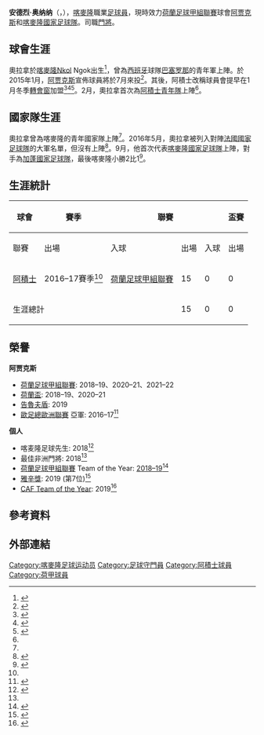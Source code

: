 {{noteTA|G1=football|G2=荷蘭足球聯賽|G3=UEFA
|T= zh-hans:安德烈·奥纳纳;zh-tw:安德烈·奧拿拿;zh-hk:安德烈·奧拉拿;
|1= zh-hans:安德烈·奥纳纳;zh-tw:安德烈·奧拿拿;zh-hk:安德烈·奧拉拿;
|2= zh-hans:奥纳纳;zh-tw:奧拿拿;zh-hk:奧拉拿;
}}
{{Infobox football biography
|name           = 安德烈·奥纳纳<br />André Onana
|image          = Andre Onana 2016.jpg 
|image_size     = 150
|caption        = 2016年，效力[[阿積士足球會|阿積士]]時的奧拉拿
|fullname       = André Onana
|birth_date     = {{birth date and age|1996|4|2|df=y}}<ref>{{UEFA player|250076171}}</ref>
|birth_place    = [[喀麥隆|喀麥隆]]Nkol Ngok<ref name = "SW"/>
|height         = {{height|m=1.90}}<ref name = "NFT"/>
|position       = [[門將|門將]]
|currentclub    = [[阿贾克斯足球俱乐部|阿贾克斯]]
|clubnumber     = 24
|youthyears1    = 2010–2015
|youthclubs1    = [[巴塞罗那足球俱乐部|巴塞罗那]]
|years1         = 2015–
|clubs1         = [[阿贾克斯足球俱乐部|阿贾克斯]]
|caps1          = 101
|goals1         = 0
|years2         = 2015–
|clubs2         = → [[阿積士青年隊|阿積士青年隊]]
|caps2          = 39
|goals2         = 0
|nationalyears1 = 2016–
|nationalteam1  = [[喀麥隆國家足球隊|喀麥隆]]
|nationalcaps1  = 16
|nationalgoals1 = 0
|club-update    = 2016-12-20
|ntupdate       = 2016-11-18
}}
'''安德烈·奥纳纳'''（{{lang-fr|André Onana}}，{{bd|1996年|4月2日}}），[[喀麥隆|喀麥隆]]職業[[足球員|足球員]]，現時效力[[荷蘭足球甲組聯賽|荷蘭足球甲組聯賽]]球會[[阿贾克斯足球俱乐部|阿贾克斯]]和[[喀麥隆國家足球隊|喀麥隆國家足球隊]]。司職[[門將|門將]]。

== 球會生涯 ==
奧拉拿於[[喀麥隆|喀麥隆]]Nkol Ngok出生<ref name = "SW">{{soccerway|andre-onana/372465|accessdate= 2015-02-09|language= en}}</ref>，曾為[[西班牙|西班牙]]球隊[[巴塞罗那足球俱乐部|巴塞罗那]]的青年軍上陣。於2015年1月，[[阿贾克斯足球俱乐部|阿贾克斯]]宣佈球員將於7月來投<ref name = "Ajax">{{cite web|url=http://www.bbc.co.uk/sport/0/football/30672547|title=Cameroon's Onana to join Ajax from Barcelona|date=2015-01-04|accessdate=2016-12-27|publisher=BBC Sport|language=en|archive-date=2015-01-09|archive-url=https://web.archive.org/web/20150109201734/http://www.bbc.co.uk/sport/0/football/30672547|dead-url=no}}</ref>。其後，阿積士改稱球員會提早在1月冬季[[轉會窗|轉會窗]]加盟<ref>{{cite web|url=http://www.vi.nl/nieuws/talentvolle-onana-lost-keepersprobleem-ajax-op.htm|title=Talentvolle Onana lost keepersprobleem Ajax op|date=2015-01-14|accessdate=2015-01-18|language=nl|publisher=Voetbal International|archive-date=2015-02-09|archive-url=https://web.archive.org/web/20150209231453/http://www.vi.nl/nieuws/talentvolle-onana-lost-keepersprobleem-ajax-op.htm|dead-url=no}}</ref><ref>{{cite web|url=http://uk.soccerway.com/news/2015/January/14/onana-makes-immediate-ajax-switch/n530463/|title=Onana makes immediate Ajax switch|date=2015-01-14|accessdate=2015-01-18|publisher=Soccerway|language=en|archive-date=2018-03-23|archive-url=https://web.archive.org/web/20180323031449/https://uk.soccerway.com/news/2015/January/14/onana-makes-immediate-ajax-switch/n530463/|dead-url=no}}</ref><ref>{{cite web|url=http://www.fourfourtwo.com/news/onana-makes-immediate-ajax-switch|title=Barca's Onana makes immediate Ajax switch|date=2015-01-14|accessdate=2015-02-29|publisher=FourFourTwo|language=en|archive-date=2015-02-09|archive-url=https://web.archive.org/web/20150209222857/http://www.fourfourtwo.com/news/onana-makes-immediate-ajax-switch|dead-url=no}}</ref>。2月，奧拉拿首次為[[阿積士青年隊|阿積士青年隊]]上陣<ref name = "SW"/>。

== 國家隊生涯 ==
奧拉拿曾為喀麥隆的青年國家隊上陣<ref name = "Ajax"/>。2016年5月，奧拉拿被列入對陣[[法國國家足球隊|法國國家足球隊]]的大軍名單，但沒有上陣<ref>{{cite web|url=http://www.bbc.co.uk/sport/football/36321424|title=Cameroon's Moukandjo to miss friendly against France|date=2016-05-22|accessdate=2016-07-11|publisher=BBC Sport|language=en|archive-date=2020-12-04|archive-url=https://web.archive.org/web/20201204160155/https://www.bbc.co.uk/sport/football/36321424|dead-url=no}}</ref>。9月，他首次代表[[喀麥隆國家足球隊|喀麥隆國家足球隊]]上陣，對手為[[加蓬國家足球隊|加蓬國家足球隊]]，最後喀麥隆小勝2比1<ref name = "NFT">{{NFT player|pid=65205|accessdate= 2016-12-27|language= en}}</ref>。

== 生涯統計 ==
{{Asof|2016|12|20}}
{| class="wikitable" style="text-align: center;"
|-
!rowspan="2"|球會
!rowspan="2"|賽季
!colspan="3"|聯賽
!colspan="2"|盃賽
!colspan="2"|其他
!colspan="2"|總計
|-
!聯賽!!出場!!入球!!出場!!入球!!出場!!入球!!出場!!入球
|-
|rowspan="1" valign="center"|[[阿積士足球會|阿積士]]
|2016–17賽季<ref name = "SW"/>
|[[荷蘭足球甲組聯賽|荷蘭足球甲組聯賽]]
|15||0||0||0||5||0||20||0
|-
!colspan="3"|生涯總計
|15||0||0||0||5||0||20||0
|}

==榮譽==
'''阿贾克斯'''
* [[荷蘭足球甲組聯賽|荷蘭足球甲組聯賽]]: 2018–19、2020–21、2021–22
* [[荷蘭盃|荷蘭盃]]: 2018–19、2020–21
* [[告魯夫盾|告魯夫盾]]: 2019
* [[歐足總歐洲聯賽|歐足總歐洲聯賽]] 亞軍: 2016–17<ref>{{cite web|url=http://www.uefa.com/uefaeuropaleague/season=2017/overview/index.html|title=2016/17: United win it for Manchester|publisher=UEFA|date=30 May 2017|access-date=2020-04-05|archive-date=2017-09-09|archive-url=https://web.archive.org/web/20170909113726/http://www.uefa.com/uefaeuropaleague/season%3D2017/overview/index.html|dead-url=no}}</ref>

'''個人'''   
* 喀麦隆足球先生: 2018<ref name = "SESCO Awards 2018">{{cite web|url=http://www.camerounsports.info/30027-sesco-awards-2018-andre-onana-elu-meilleur-lion-indomptable-et-meilleur-gardien-africain.html|title=SESCO Awards 2018 : André Onana élu meilleur Lion indomptable et meilleur gardien Africain|publisher=Cameroun Sports|date=17 May 2019|access-date=2020-04-05|archive-date=2020-02-05|archive-url=https://web.archive.org/web/20200205160651/http://www.camerounsports.info/30027-sesco-awards-2018-andre-onana-elu-meilleur-lion-indomptable-et-meilleur-gardien-africain.html|dead-url=no}}</ref>
* 最佳非洲門將: 2018<ref name = "SESCO Awards 2018"/>
* [[荷蘭足球甲組聯賽|荷蘭足球甲組聯賽]] Team of the Year: [[2018–19_Eredivisie|2018–19]]<ref>{{cite web|title=Frenkie de Jong Eredivisie Player of the Season 2018/2019|url=https://eredivisie.nl/en-us/highlighted/frenkie-de-jong-eredivisie-player-of-the-season-20182019|publisher=Eredivisie|date=16 May 2019|accessdate=20 May 2019|archive-date=2019-05-17|archive-url=https://web.archive.org/web/20190517124335/https://eredivisie.nl/en-us/highlighted/frenkie-de-jong-eredivisie-player-of-the-season-20182019|dead-url=yes}}</ref>
* [[雅辛獎|雅辛獎]]: 2019 (第7位)<ref>{{cite news|url=https://www.francefootball.fr/diaporama/Le-classement-complet-du-trophee-yachine/7780/#4|title=The complete ranking of the Yashin Trophy 2019|newspaper=France Football|date=2 December 2019|accessdate=9 December 2019|archive-date=2020-10-01|archive-url=https://web.archive.org/web/20201001140324/https://www.francefootball.fr/diaporama/Le-classement-complet-du-trophee-yachine/7780/#4|dead-url=no}}</ref>
* [[CAF_Team_of_the_Year|CAF Team of the Year]]: 2019<ref>{{cite news |title=Mane, Oshoala named African Footballers of 2019 at CAF Awards |url=https://www.cafonline.com/awards/news/mane-oshoala-named-african-footballers-of-2019-at-caf-awards |website=CAFOnline.com |publisher=CAF |date=7 January 2020 |accessdate=7 January 2020 |archive-date=2020-01-15 |archive-url=https://web.archive.org/web/20200115130635/https://www.cafonline.com/awards/news/mane-oshoala-named-african-footballers-of-2019-at-caf-awards |dead-url=no }}</ref>

== 參考資料 ==
{{reflist|2}}

== 外部連結 ==

{{2017年洲際國家盃喀麥隆參賽名單}}
{{2021年非洲國家盃喀麥隆參賽名單}}
{{DEFAULTSORT: Onana, André}}
[[Category:喀麥隆足球运动员|Category:喀麥隆足球运动员]]
[[Category:足球守門員|Category:足球守門員]]
[[Category:阿積士球員|Category:阿積士球員]]
[[Category:荷甲球員|Category:荷甲球員]]